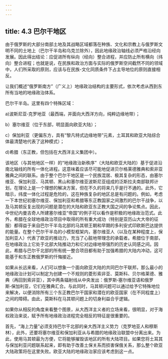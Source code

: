 ```yaml
---
---
---
```

title: 4.3 巴尔干地区
---



由于俄罗斯的大部分南部土地及其战略区域都落在种族、文化和宗教上与俄罗斯文明不同的土地上（巴尔干半岛和乌克兰除外），因此地缘政治轴线必须严格沿经向发展。因此得出结论：应促进所有纵向（经向）整合进程，并应防止所有横向（纬向）整合进程；也就是说，在民族和政治方面与实际的俄罗斯空间截然不同的领域中，人们所采取的原则，应该与在民族-文化同质条件下占主导地位的原则直接相反。

让我们概述“俄罗斯南方”（广义上）地缘政治结构的主要形式，依次考虑从西到东所有当地的地缘政治体系。

巴尔干半岛。这里有四个特殊区域：

a)波斯尼亚‑克罗地亚（最西端，并面向大西洋方向，纯粹边缘地带）；

b）塞尔维亚（位于东部，明显面向欧亚大陆）；

c）保加利亚（更偏东方，具有“黎凡特式边缘地带”元素，土耳其和欧亚大陆综合体最清楚地代表了这种模式）；

d)希腊（东正教，但包括在大西洋主义集团中）。

该地区（与其他地区一样）的“地缘政治新秩序”（大陆和欧亚大陆的）基于促进沿南北轴线的所有一体化进程。这意味着应该尽可能地促进贝尔格莱德雅典和索非亚雅典之间的联系。由于整个巴尔干地区是一个民族混居、极其复杂的形态，由塞尔维亚、保加利亚、马其顿、黑山和塞尔维亚波斯尼亚组成的泛斯拉夫南部联邦计划，在理论上是一个理想的解决方案，但在不久的将来几乎是行不通的。此外，它暗示，纬度一体化过程是危险的，这在种族复杂的地区总是有问题的。例如，考虑一下本世纪初塞尔维亚、保加利亚和希腊等东正教国家之间激烈的巴尔干战争，以及马其顿反复出现的问题是潜在的大陆和欧亚东正教大国之间的争论焦点。因此，中世纪内曼吉奇人所建塞尔维亚“帝国”的例子可以看作是积极的地缘政治范式。此外，希腊在全球地缘政治项目中取得的所有重大成功（特别是亚历山大大帝的征服）都得益于来自巴尔干半岛北部的马其顿王朝和早期的多利安式印欧斯巴达提供的能量。在整个巴尔干半岛的小模型框架内，塞尔维亚人（以及在某种程度上，保加利亚人）代表了欧亚的推动力，充当了心脏地带理念的承载者。希腊位于南部，在地缘政治上它处于北部大陆推动力和它对边缘地带强烈的历史认同感之间。因此，希腊与巴尔干北部的所有统一整合项目都有助于加强希腊的大陆内冲动，这可能基于和东正教俄罗斯的忏悔接近。

如果从长远来看，人们可以想象一个面向欧亚大陆的共同巴尔干联邦，那么最小的地缘政治计划可以制定为创建一个不规则的菱形索非亚、莫斯科、贝尔格莱德、雅典（再回到索非亚），其中两条辐射线从中央发出：俄罗斯‑塞尔维亚语和俄罗斯‑保加利亚，它们在雅典汇合。与此同时，马其顿问题可以通过给予它特殊地位来解决，以便消除所有三个东正教巴尔干国家和潜在的欧亚国家（在不同程度上）之间的障碍。由此，莫斯科在马其顿问题上的切身利益合乎逻辑。

如果你从相反的角度来看整个图景，从大西洋主义者的立场来看，很明显，对于海权政治来说，赋予所有地缘政治进程完全相反的特征是很重要的。

首先，“海上力量”必须支持巴尔干北部的亲大西洋主义势力（克罗地亚人和穆斯林），此外，还要将塞尔维亚和保加利亚从与希腊的地缘政治联盟中分离出来。为此，使用马其顿最为方便，它将能够摧毁该地区的所有大陆项目。如果您将土耳其与保加利亚问题联系起来，即有助于改善土保关系而损害保俄关系，那么整个欧亚大陆政策将在这里失败。欧亚大陆的地缘政治家应该考虑到这一点。